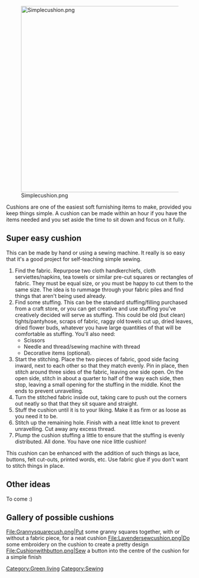 [[File:Simplecushion.png|center|500px]]

Cushions are one of the easiest soft furnishing items to make, provided you keep things simple. A cushion can be made within an hour if you have the items needed and you set aside the time to sit down and focus on it fully.

== Super easy cushion ==

This can be made by hand or using a sewing machine. It really is so easy that it's a good project for self-teaching simple sewing.

# Find the fabric. Repurpose two cloth handkerchiefs, cloth serviettes/napkins, tea towels or similar pre-cut squares or rectangles of fabric. They must be equal size, or you must be happy to cut them to the same size. The idea is to rummage through your fabric piles and find things that aren't being used already.
# Find some stuffing. This can be the standard stuffing/filling purchased from a craft store, or you can get creative and use stuffing you've creatively decided will serve as stuffing. This could be old (but clean) tights/pantyhose, scraps of fabric, raggy old towels cut up, dried leaves, dried flower buds, whatever you have large quantities of that will be comfortable as stuffing. You'll also need:
#*Scissors
#*Needle and thread/sewing machine with thread
#*Decorative items (optional).
# Start the stitching. Place the two pieces of fabric, good side facing inward, next to each other so that they match evenly. Pin in place, then stitch around three sides of the fabric, leaving one side open. On the open side, stitch in about a quarter to half of the way each side, then stop, leaving a small opening for the stuffing in the middle. Knot the ends to prevent unravelling.
# Turn the stitched fabric inside out, taking care to push out the corners out neatly so that that they sit square and straight. 
# Stuff the cushion until it is to your liking. Make it as firm or as loose as you need it to be.
# Stitch up the remaining hole. Finish with a neat little knot to prevent unravelling. Cut away any excess thread.
# Plump the cushion stuffing a little to ensure that the stuffing is evenly distributed. All done. You have one nice little cushion!

This cushion can be enhanced with the addition of such things as lace, buttons, felt cut-outs, printed words, etc. Use fabric glue if you don't want to stitch things in place.

== Other ideas ==

To come :)

== Gallery of possible cushions ==

<gallery>
File:Grannysquarecush.png|Put some granny squares together, with or without a fabric piece, for a neat cushion
File:Lavendersewcushion.png|Do some embroidery on the cushion to create a pretty design
File:Cushionwithbutton.png|Sew a button into the centre of the cushion for a simple finish
</gallery>


[[Category:Green living]]
[[Category:Sewing]]